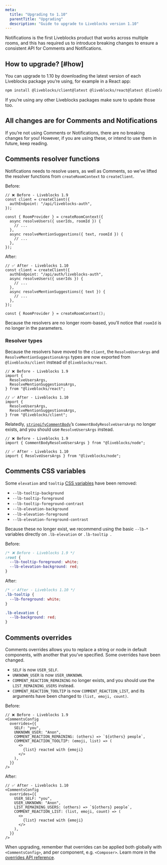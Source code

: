```yaml
---
meta:
  title: "Upgrading to 1.10"
  parentTitle: "Upgrading"
  description: "Guide to upgrade to Liveblocks version 1.10"
---
```


Notifications is the first Liveblocks product that works across multiple rooms,
and this has required us to introduce breaking changes to ensure a consistent
API for Comments and Notifications.

## How to upgrade? [#how]

You can upgrade to 1.10 by downloading the latest version of each Liveblocks
package you’re using, for example in a React app:

```bash
npm install @liveblocks/client@latest @liveblocks/react@latest @liveblocks/react-comments@latest @liveblocks/node@latest
```

<Banner title="Update every Liveblocks package">

If you’re using any other Liveblocks packages make sure to update those too.

</Banner>

## All changes are for Comments and Notifications

If you’re not using Comments or Notifications, there are no breaking changes for
you! However, if you are using these, or intend to use them in future, keep
reading.

## Comments resolver functions

Notifications needs to resolve users, as well as Comments, so we’ve lifted the
resolver functions from `createRoomContext` to `createClient`.

Before:

```tsx file="liveblocks.config.ts" highlight="7-12"
// ❌ Before - Liveblocks 1.9
const client = createClient({
  authEndpoint: "/api/liveblocks-auth",
});

const { RoomProvider } = createRoomContext({
  async resolveUsers({ userIds, roomId }) {
    // ...
  },
  async resolveMentionSuggestions({ text, roomId }) {
    // ...
  },
});
```

After:

```tsx file="liveblocks.config.ts" highlight="4-9"
// ✅ After - Liveblocks 1.10
const client = createClient({
  authEndpoint: "/api/auth/liveblocks-auth",
  async resolveUsers({ userIds }) {
    // ...
  },
  async resolveMentionSuggestions({ text }) {
    // ...
  },
});

const { RoomProvider } = createRoomContext();
```

Because the resolvers are no longer room-based, you’ll notice that `roomId` is
no longer in the parameters.

### Resolver types

Because the resolvers have moved to the `client`, the `ResolveUsersArgs` and
`ResolveMentionSuggestionsArgs` types are now exported from `@liveblocks/client`
instead of `@liveblocks/react`.

```tsx highlight="5,11"
// ❌ Before - Liveblocks 1.9
import {
  ResolveUsersArgs,
  ResolveMentionSuggestionsArgs,
} from "@liveblocks/react";

// ✅ After - Liveblocks 1.10
import {
  ResolveUsersArgs,
  ResolveMentionSuggestionsArgs,
} from "@liveblocks/client";
```

Relatedly,
[`stringifyCommentBody`](/docs/api-reference/liveblocks-node#stringify-comment-body)’s
`CommentBodyResolveUsersArgs` no longer exists, and you should use
`ResolveUsersArgs` instead.

```tsx highlight="5,11"
// ❌ Before - Liveblocks 1.9
import { CommentBodyResolveUsersArgs } from "@liveblocks/node";

// ✅ After - Liveblocks 1.10
import { ResolveUsersArgs } from "@liveblocks/node";
```

## Comments CSS variables

Some `elevation` and `tooltip`
[CSS variables](/docs/api-reference/liveblocks-react-comments#CSS-variables)
have been removed:

- `--lb-tooltip-background`
- `--lb-tooltip-foreground`
- `--lb-tooltip-foreground-contrast`
- `--lb-elevation-background`
- `--lb-elevation-foreground`
- `--lb-elevation-foreground-contrast`

Because these no longer exist, we recommend using the basic `--lb-*` variables
directly on `.lb-elevation` or `.lb-tooltip `.

Before:

```css
/* ❌ Before - Liveblocks 1.9 */
:root {
  --lb-tooltip-foreground: white;
  --lb-elevation-background: red;
}
```

After:

```css
/* ✅ After - Liveblocks 1.10 */
.lb-tooltip {
  --lb-foreground: white;
}

.lb-elevation {
  --lb-background: red;
}
```

## Comments overrides

Comments overrides allows you to replace a string or node in default components,
with another that you’ve specified. Some overrides have been changed.

- `SELF` is now `USER_SELF`.
- `UNKNOWN_USER` is now `USER_UNKNOWN`.
- `COMMENT_REACTION_REMAINING` no longer exists, and you should use the
  `LIST_REMAINING_USERS` instead.
- `COMMENT_REACTION_TOOLTIP` is now `COMMENT_REACTION_LIST`, and its arguments
  have been changed to `(list, emoji, count)`.

Before:

```tsx highlight="4-7"
// ❌ Before - Liveblocks 1.9
<CommentsConfig
  overrides={{
    SELF: "you",
    UNKNOWN_USER: "Anon",
    COMMENT_REACTION_REMAINING: (others) => `${others} people`,
    COMMENT_REACTION_TOOLTIP: (emoji, list) => (
      <>
        {list} reacted with {emoji}
      </>
    ),
  }}
/>
```

After:

```tsx highlight="4-7"
// ✅ After - Liveblocks 1.10
<CommentsConfig
  overrides={{
    USER_SELF: "you",
    USER_UNKNOWN: "Anon",
    LIST_REMAINING_USERS: (others) => `${others} people`,
    COMMENT_REACTION_LIST: (list, emoji, count) => (
      <>
        {list} reacted with {emoji}
      </>
    ),
  }}
/>
```

When upgrading, remember that overrides can be applied both globally with
`<CommentsConfig>`, and per component, e.g. `<Composer>`. Learn more in the
[overrides API reference](/docs/api-reference/liveblocks-react-comments#Overrides).
